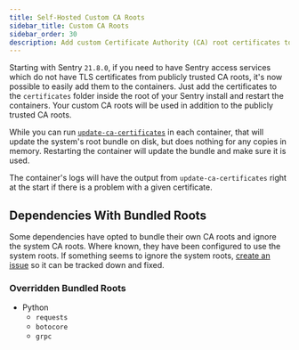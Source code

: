 ```yaml
---
title: Self-Hosted Custom CA Roots
sidebar_title: Custom CA Roots
sidebar_order: 30
description: Add custom Certificate Authority (CA) root certificates to your self-hosted Sentry installation
---
```


Starting with Sentry `21.8.0`, if you need to have Sentry access services which do not have TLS certificates from publicly trusted CA roots, it's now possible to easily add them to the containers. Just add the certificates to the `certificates` folder inside the root of your Sentry install and restart the containers. Your custom CA roots will be used in addition to the publicly trusted CA roots.

<Alert title="Note" level="info">
  While you can run <a href="https://manpages.debian.org/buster/ca-certificates/update-ca-certificates.8.en.html"><code>update-ca-certificates</code></a> in each container, that will update the system's root bundle on disk, but does nothing for any copies in memory. Restarting the container will update the bundle and make sure it is used.
</Alert>

The container's logs will have the output from `update-ca-certificates` right at the start if there is a problem with a given certificate.

## Dependencies With Bundled Roots

Some dependencies have opted to bundle their own CA roots and ignore the system CA roots. Where known, they have been configured to use the system roots. If something seems to ignore the system roots, [create an issue](https://github.com/getsentry/self-hosted/issues/new?template=problem-report.yml) so it can be tracked down and fixed.

### Overridden Bundled Roots

- Python
  - `requests`
  - `botocore`
  - `grpc`
